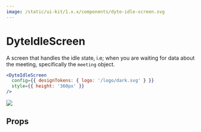 ```yaml
---
image: /static/ui-kit/1.x.x/components/dyte-idle-screen.svg
---
```


# DyteIdleScreen

A screen that handles the idle state, i.e; when you are waiting for data about
the meeting, specifically the `meeting` object.

```jsx
<DyteIdleScreen
  config={{ designTokens: { logo: '/logo/dark.svg' } }}
  style={{ height: '360px' }}
/>
```

<img src="../../static/rn-ui-kit/images/DyteIdleScreen.png" height={300} width={300}/>

## Props

<PropsTable of="dyte-idle-screen" />
